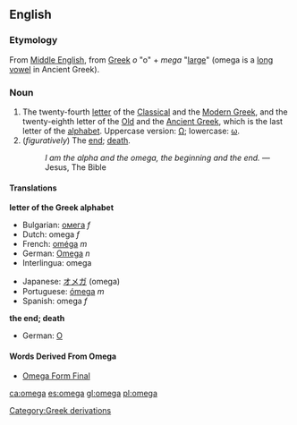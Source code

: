 ==English==
=== Etymology ===

From [[Middle English]], from [[Greek]] ''o'' "o" + ''mega'' "[[large]]" (omega is a [[long vowel]] in Ancient Greek).

=== Noun ===
{{en-noun|omega|omegas}}

# The twenty-fourth [[letter]] of the [[Classical Greek|Classical]] and the [[Greek|Modern Greek]], and the twenty-eighth letter of the [[Old Greek|Old]] and the [[Ancient Greek]], which is the last letter of the [[alphabet]]. Uppercase version: [[Ω]]; lowercase: [[ω]].
#(''figuratively'') The [[end]]; [[death]].
#:''I am the alpha and the omega, the beginning and the end.'' — Jesus, The Bible

==== Translations ====
'''letter of the Greek alphabet'''
{{top}}
*Bulgarian: [[омега]] ''f''
*Dutch: omega ''f''
*French: [[oméga]] ''m''
*German: [[Omega]] ''n''
*Interlingua: omega
{{mid}}
*Japanese: [[オメガ]] (omega)
*Portuguese: [[ómega]] ''m''
*Spanish: omega ''f''
{{bottom}}

'''the end; death'''
{{top}}
*German: [[O]] {{n}}
{{mid}}
{{bottom}}
====Words Derived From Omega====
*[[Omega Form Final]]

[[Category:Greek derivations]]

[[ca:omega]]
[[es:omega]]
[[gl:omega]]
[[pl:omega]]